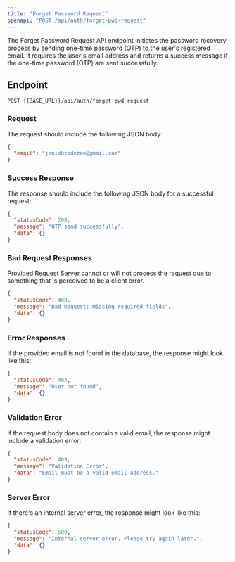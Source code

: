 ---
title: "Forget Password Request"
openapi: "POST /api/auth/forget-pwd-request"
---

The Forget Password Request API endpoint initiates the password recovery process by sending one-time password (OTP) to the user's registered email. It requires the user's email address and returns a success message if the one-time password (OTP) are sent successfully.

## Endpoint

`POST {{BASE_URL}}/api/auth/forget-pwd-request`

### Request

The request should include the following JSON body:

```json
{
  "email": "jenishcodezee@gmail.com"
}
```

### Success Response

The response should include the following JSON body for a successful request:

```json
{
  "statusCode": 200,
  "message": "OTP send successfully",
  "data": {}
}
```

### Bad Request Responses

Provided Request Server cannot or will not process the request due to something that is perceived to be a client error.

```json
{
  "statusCode": 400,
  "message": "Bad Request: Missing required fields",
  "data": {}
}
```

### Error Responses

If the provided email is not found in the database, the response might look like this:

```json
{
  "statusCode": 404,
  "message": "User not found",
  "data": {}
}
```

### Validation Error

If the request body does not contain a valid email, the response might include a validation error:

```json
{
  "statusCode": 409,
  "message": "Validation Error",
  "data": "Email must be a valid email address."
}
```

### Server Error

If there's an internal server error, the response might look like this:

```json
{
  "statusCode": 500,
  "message": "Internal server error. Please try again later.",
  "data": {}
}
```
